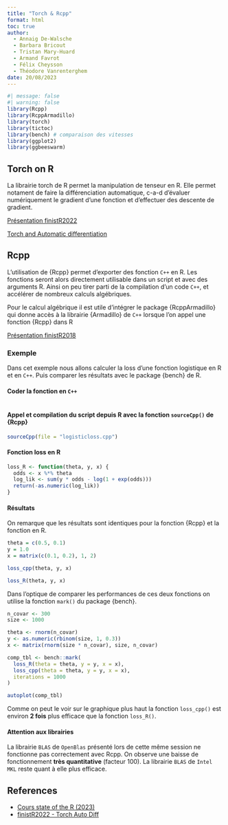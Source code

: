 ```yaml
---
title: "Torch & Rcpp"
format: html
toc: true
author: 
  - Annaig De-Walsche
  - Barbara Bricout
  - Tristan Mary-Huard
  - Armand Favrot
  - Félix Cheysson
  - Théodore Vanrenterghem
date: 20/08/2023
---
```



```r
#| message: false
#| warning: false
library(Rcpp)
library(RcppArmadillo)
library(torch)
library(tictoc)
library(bench) # comparaison des vitesses
library(ggplot2)
library(ggbeeswarm)
```


## Torch on R

La librairie torch de R permet la manipulation de tenseur en R. Elle permet notament de faire la différenciation automatique, c-a-d d'évaluer numériquement le gradient d'une fonction et d'effectuer des descente de gradient.

[Présentation finistR2022](https://stateofther.github.io/finistR2022/autodiff.html)

[Torch and Automatic differentiation](https://stateofther.netlify.app/post/rentree2022/AutomatedDifferentiation.pdf)


## Rcpp

L'utilisation de {Rcpp} permet d'exporter des fonction `C++` en R. Les fonctions seront alors directement utilisable dans un script et avec des arguments R. Ainsi on peu tirer parti de la compilation d'un code `C++`, et accélérer de nombreux calculs algébriques.

Pour le calcul algébrique il est utile d'intégrer le package {RcppArmadillo} qui donne accès à la librairie {Armadillo} de `C++` lorsque l'on appel une fonction {Rcpp} dans R

[Présentation finistR2018](https://stateofther.netlify.app/post/bases-rcpp/)

### Exemple

Dans cet exemple nous allons calculer la loss d'une fonction logistique en R et en `C++`. Puis comparer les résultats avec le package {bench} de R. 

#### Coder la fonction en `C++`

```r
```

#### Appel et compilation du script depuis R avec la fonction `sourceCpp()` de {Rcpp}

```r
sourceCpp(file = "logisticloss.cpp")
```

#### Fonction loss en R

```r
loss_R <- function(theta, y, x) {
  odds <- x %*% theta
  log_lik <- sum(y * odds - log(1 + exp(odds)))
  return(-as.numeric(log_lik))
}
```

#### Résultats 

On remarque que les résultats sont identiques pour la fonction {Rcpp} et la fonction en R.

```r
theta = c(0.5, 0.1)
y = 1.0
x = matrix(c(0.1, 0.2), 1, 2)
```

```r
loss_cpp(theta, y, x)
```

```r
loss_R(theta, y, x)
```

Dans l'optique de comparer les performances de ces deux fonctions on utilise la fonction `mark()` du package {bench}. 

```r
n_covar <- 300
size <- 1000

theta <- rnorm(n_covar)
y <- as.numeric(rbinom(size, 1, 0.3))
x <- matrix(rnorm(size * n_covar), size, n_covar)
```


```r
comp_tbl <- bench::mark(
  loss_R(theta = theta, y = y, x = x),
  loss_cpp(theta = theta, y = y, x = x),
  iterations = 1000
)

autoplot(comp_tbl)
```

Comme on peut le voir sur le graphique plus haut la fonction `loss_cpp()` est environ **2 fois** plus efficace que la fonction `loss_R()`. 

#### Attention aux librairies

La librairie `BLAS` de `OpenBlas` présenté lors de cette même session ne fonctionne pas correctement avec Rcpp. On observe une baisse de fonctionnement **très quantitative** (facteur 100). La librairie `BLAS` de `Intel MKL` reste quant à elle plus efficace.

## References

- [Cours state of the R (2023)](https://stateofther.netlify.app/post/variational-autoencoder-with-torch/)
- [finistR2022 - Torch Auto Diff](https://stateofther.github.io/finistR2022/autodiff.html)
